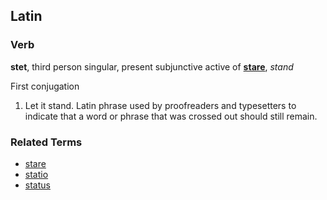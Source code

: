 ==Latin==
===Verb===
'''stet''', third person singular, present subjunctive active of '''[[stare]]''', ''stand''

First conjugation

# Let it stand.  Latin phrase used by proofreaders and typesetters to indicate that a word or phrase that was crossed out should still remain.

===Related Terms===
*[[stare]]
*[[statio]]
*[[status]]